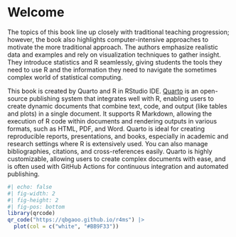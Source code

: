 # Welcome {.unnumbered}

The topics of this book line up closely with traditional teaching progression; however, the book also highlights computer-intensive approaches to motivate the more traditional approach. The authors emphasize realistic data and examples and rely on visualization techniques to gather insight. They introduce statistics and R seamlessly, giving students the tools they need to use R and the information they need to navigate the sometimes complex world of statistical computing.

This book is created by Quarto and R in RStudio IDE. [Quarto](https://quarto.org/){.uri} is an open-source publishing system that integrates well with R, enabling users to create dynamic documents that combine text, code, and output (like tables and plots) in a single document. It supports R Markdown, allowing the execution of R code within documents and rendering outputs in various formats, such as HTML, PDF, and Word. Quarto is ideal for creating reproducible reports, presentations, and books, especially in academic and research settings where R is extensively used. You can also manage bibliographies, citations, and cross-references easily. Quarto is highly customizable, allowing users to create complex documents with ease, and is often used with GitHub Actions for continuous integration and automated publishing.

```r
#| echo: false
#| fig-width: 2
#| fig-height: 2
#| fig-pos: bottom
library(qrcode)
qr_code("https://qbgaoo.github.io/r4ms") |> 
  plot(col = c("white", "#BB9F33")) 
```
